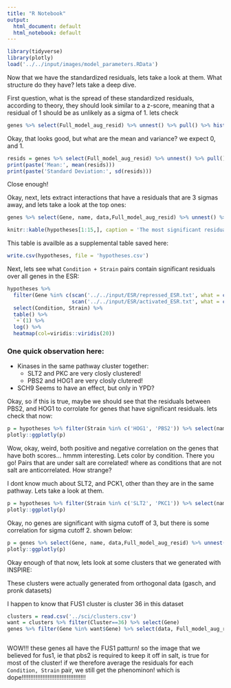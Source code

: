 ```yaml
---
title: "R Notebook"
output:
  html_document: default
  html_notebook: default
---
```

```r
library(tidyverse)
library(plotly)
load('../../input/images/model_parameters.RData')
```

Now that we have the standardized residuals, lets take a look at them. What structure do they have? lets take a deep dive.

First question, what is the spread of these standardized residuals, according to theory, they should look similar to a z-score, meaning that a residual of 1 should be as unlikely as a sigma of 1. lets check
```r
genes %>% select(Full_model_aug_resid) %>% unnest() %>% pull() %>% hist(breaks = 200)
```
Okay, that looks good, but what are the mean and variance? we expect 0, and 1.

```r
resids = genes %>% select(Full_model_aug_resid) %>% unnest() %>% pull()
print(paste('Mean:', mean(resids)))
print(paste('Standard Deviation:', sd(resids)))

```
Close enough!

Okay, next, lets extract interactions that have a residuals that are 3 sigmas away, and lets take a look at the top ones:

```r
genes %>% select(Gene, name, data,Full_model_aug_resid) %>% unnest() %>% arrange(-abs(Full_model_aug_resid)) %>% select(name, Gene, Full_model_aug_resid, Strain, Condition) %>% filter(abs(Full_model_aug_resid) > 3) %>% left_join(t2g %>% select(Gene, description)) %>% rename(Full_Model_error = Full_model_aug_resid) -> hypotheses

knitr::kable(hypotheses[1:15,], caption = 'The most significant residuals')
```

This table is availble as a supplemental table saved here:

```r
write.csv(hypotheses, file = 'hypotheses.csv')
```

Next, lets see what `Condition + Strain` pairs contain significant residuals over all genes in the ESR:

```r
hypotheses %>% 
  filter(Gene %in% c(scan('../../input/ESR/repressed_ESR.txt', what = character()),
                     scan('../../input/ESR/activated_ESR.txt', what = character()))) %>%
  select(Condition, Strain) %>% 
  table() %>%
  `+`(1) %>%
  log() %>%
  heatmap(col=viridis::viridis(20))

```

### One quick observation here:
* Kinases in the same pathway cluster together:
    + SLT2 and PKC are very closly clustered!
    + PBS2 and HOG1 are very closly clutered!
* SCH9 Seems to have an effect, but only in YPD?

Okay, so if this is true, maybe we should see that the residuals between PBS2, and HOG1 to corrolate for genes that have significant residuals. lets check that now:

```r
p = hypotheses %>% filter(Strain %in% c('HOG1', 'PBS2')) %>% select(name, Full_Model_error, Strain, Condition) %>% spread(Strain, Full_Model_error) %>% mutate_at(3:4, function(x) if_else(is.na(x),0,x)) %>% ggplot(aes(x=HOG1,y=PBS2,fill=Condition,color = Condition, text= paste(name, Condition, sep='_'))) + geom_point() 
plotly::ggplotly(p)
```

Wow, okay, weird, both positive and negative correlation on the genes that have both scores... hmmm interesting. Lets color by condition. There you go! Pairs that are under salt are correlated! where as conditions that are not salt are anticorrelated. How strange?

I dont know much about SLT2, and PCK1, other than they are in the same pathway. Lets take a look at them.

```r
p = hypotheses %>% filter(Strain %in% c('SLT2', 'PKC1')) %>% select(name, Full_Model_error, Strain, Condition) %>% spread(Strain, Full_Model_error) %>% mutate_at(3:4, function(x) if_else(is.na(x),0,x)) %>% ggplot(aes(x=SLT2,y=PKC1,fill=Condition, text= paste(name, Condition, sep='_'))) + geom_point() 
plotly::ggplotly(p)
```
Okay, no genes are significant with sigma cutoff of 3, but there is some correlation for sigma cutoff 2. shown below:

```r
p = genes %>% select(Gene, name, data,Full_model_aug_resid) %>% unnest() %>% arrange(-abs(Full_model_aug_resid)) %>% select(name, Gene, Full_model_aug_resid, Strain, Condition) %>% filter(abs(Full_model_aug_resid) > 2) %>% left_join(t2g %>% select(Gene, description)) %>% rename(Full_Model_error = Full_model_aug_resid) %>% filter(Strain %in% c('SLT2', 'PKC1')) %>% select(name, Full_Model_error, Strain, Condition) %>% spread(Strain, Full_Model_error) %>% mutate_at(3:4, function(x) if_else(is.na(x),0,x)) %>% ggplot(aes(x=SLT2,y=PKC1,fill=Condition, text= paste(name, Condition, sep='_'))) + geom_point() 
plotly::ggplotly(p)
```

Okay enough of that now, lets look at some clusters that we generated with INSPIRE:

These clusters were actually generated from orthogonal data (gasch, and pronk datasets)

I happen to know that FUS1 cluster is cluster 36 in this dataset
```r
clusters = read.csv('../sci/clusters.csv')
want = clusters %>% filter(Cluster==36) %>% select(Gene)
genes %>% filter(Gene %in% want$Gene) %>% select(data, Full_model_aug_resid) %>% unnest() %>% select(Strain, Condition, ends_with('resid')) %>% group_by(Strain,Condition) %>% summarise_all(mean) %>% ggplot(aes(x = Strain, y= Condition, fill = Full_model_aug_resid)) + geom_tile() + scale_fill_gradient2() + theme(axis.text.x = element_text(angle = 90, hjust = 1))



```
WOW!!! these genes all have the FUS1 patturn! so the image that we believed for fus1, ie that pbs2 is required to keep it off in salt, is true for most of the cluster! if we therefore average the residuals for each `Condition, Strain` pair, we still get the phenominon! which is dope!!!!!!!!!!!!!!!!!!!!!!!!!!!!!!!!!!!!!

